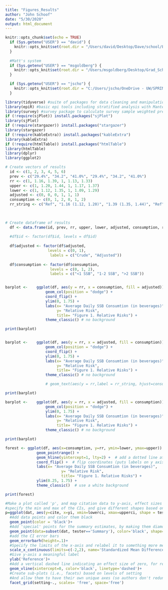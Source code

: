 ```yaml
---
title: "Figures_Results"
author: "John Schoof"
date: "5/30/2020"
output: html_document
---
```





```r
knitr::opts_chunk$set(echo = TRUE)
  if (Sys.getenv("USER") == "david") {
    knitr::opts_knit$set(root.dir = "/Users/david/Desktop/Dave/school/Epi 514/Final Project/Analysis/")
  }
  
  #Matt's system
  if (Sys.getenv("USER") == "msgoldberg") {
    knitr::opts_knit$set(root.dir = "/Users/msgoldberg/Desktop/Grad_School/Year_1/Q3/EPI514/SSB_Paper/")
  }

  if (Sys.getenv("USER") == "jscho") {
    knitr::opts_knit$set(root.dir = "C:/Users/jscho/OneDrive - UW/SPRING 2020-LAPTOP-7K6NFTGB/EPI 514/")
  }


```




```r

library(tidyverse) #suite of packages for data cleaning and manipulation
library(epiR) #basic epi tools including stratified analysis with Mantel Haenszel
library(survey) #survey package to calculate survey sample weighted prevalence
if (!require(sjPlot)) install.packages("sjPlot")
library(sjPlot)
if (!require(stargazer)) install.packages("stargazer")
library(stargazer)
if (!require(kableExtra)) install.packages("kableExtra")
library(kableExtra)
if (!require(htmlTable)) install.packages("htmlTable")
library(htmlTable)
library(dplyr)
library(ggplot2)
```




```r

# Create vectors of results
  id <- c(1, 2, 3, 4, 5, 6)  
  prev <- c("29.4%", "34.2", "41.0%", "29.4%", "34.2", "41.0%")
  rr <- c(1, 1.16, 1.39, 1, 1.13, 1.33)
  upper <- c(1, 1.20, 1.44, 1, 1.17, 1.37)
  lower <- c(1, 1.12, 1.35, 1, 1.09, 1.29)
  adjusted <- c(0, 0, 0, 1, 1, 1)
  consumption <- c(0, 1, 2, 0, 1, 2)
  rr_string <- c("Ref", "1.16 (1.12, 1.20)", "1.39 (1.35, 1.44)", "Ref", "1.13 (1.09, 1.17)", "1.33 (1.29, 1.37)")
  
  

# Create dataframe of results
  df <- data.frame(id, prev, rr, upper, lower, adjusted, consumption, rr_string)
  
  #df$id <- factor(df$id, levels = df$id)
  
  df$adjusted <- factor(df$adjusted, 
                   levels = c(0, 1), 
                    labels = c("Crude", "Adjusted"))
  
  df$consumption <- factor(df$consumption, 
                    levels = c(0, 1, 2), 
                    labels = c("<1 SSB", "1-2 SSB", ">2 SSB"))



```




```r



barplot <-    ggplot(df, aes(y = rr, x = consumption, fill = adjusted)) +
                  geom_col(position = "dodge") + 
                  coord_flip() +
                  ylim(0, 1.75) +
                  labs(x= "Average Daily SSB Consumtion (in beverages)",
                       y= "Relative Risk",
                       title= "Figure 1. Relative Risks") + 
                  theme_classic() # no background

print(barplot)



```



```r


barplot <-    ggplot(df, aes(y = rr, x = adjusted, fill = consumption)) +
                  geom_col(position = "dodge") + 
                  coord_flip() +
                  ylim(0, 1.75) +
                  labs(x= "Average Daily SSB Consumtion (in beverages)",
                       y= "Relative Risk",
                       title= "Figure 1. Relative Risks") + 
                  theme_classic() # no background

                  # geom_text(aes(y = rr,label = rr_string, hjust=consumption)) +

print(barplot)

```



```r

barplot <-    ggplot(df, aes(y = rr, x = adjusted, fill = consumption)) +
                  geom_col(position = "dodge") + 
                  ylim(0, 1.75) +
                  labs(x= "Average Daily SSB Consumtion (in beverages)",
                       y= "Relative Risk",
                       title= "Figure 1. Relative Risks") + 
                  theme_classic() # no background

print(barplot)


```




```r


forest <- ggplot(df, aes(x=consumption, y=rr, ymin=lower, ymax=upper)) +
              geom_pointrange() + 
              geom_hline(yintercept=1, lty=2) +  # add a dotted line at x=1 after flip
              coord_flip() +  # flip coordinates (puts labels on y axis)
              labs(x= "Average Daily SSB Consumtion (in beverages)",
                         y= "Relative Risk",
                         title= "Figure 1. Relative Risks") +
              ylim(0.25, 1.75) +
              theme_classic()  # use a white background

print(forest)


```






```r

#Make a plot called 'p', and map citation data to y-axis, effect sizes to x-axis
#specify the min and max of the CIs, and give different shapes based on levels of tester
p=ggplot(dat, aes(y=cite, x=yi, xmin=lowerci, xmax=upperci, shape = tester))+
  #Add data points and color them black
  geom_point(color = 'black')+
  #Add 'special' points for the summary estimates, by making them diamond shaped
  geom_point(data=subset(dat, tester=='Summary'), color='black', shape=18, size=4)+
  #add the CI error bars
  geom_errorbarh(height=.1)+
  #Specify the limits of the x-axis and relabel it to something more meaningful
  scale_x_continuous(limits=c(-2,2), name='Standardized Mean Difference (d)')+
  #Give y-axis a meaningful label
  ylab('Reference')+
  #Add a vertical dashed line indicating an effect size of zero, for reference
  geom_vline(xintercept=0, color='black', linetype='dashed')+
  #Create sub-plots (i.e., facets) based on levels of setting
  #And allow them to have their own unique axes (so authors don't redundantly repeat)
  facet_grid(setting~., scales= 'free', space='free')


```












